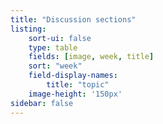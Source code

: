 ```yaml
---
title: "Discussion sections"
listing: 
    sort-ui: false
    type: table
    fields: [image, week, title]
    sort: "week"
    field-display-names:
        title: "topic"
    image-height: '150px'
sidebar: false
---
```


